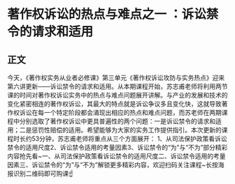 # 著作权诉讼的热点与难点之一	：诉讼禁令的请求和适用
## 正文
今天，《著作权实务从业者必修课》第三单元《著作权诉讼攻防与实务热点》迎来第六讲更新——诉讼禁令的请求和适用。从本期课程开始，苏志甫老师将利用两节课的时间对著作权诉讼实务中的热点与难点问题展开讲解。与产业的发展和技术的变化紧密相连的著作权诉讼，其最大的特点就是诉讼争议多且变化快，这就导致著作权诉讼在每一个特定阶段都会涌现出相应的热点和难点问题，而苏老师在两期课程中分别选取了著作权诉讼中更具普遍性的两个问题：一是诉讼禁令的请求和适用；二是惩罚性赔偿的适用。希望能够为大家的实务工作提供指引。本次更新的课程时长约53分钟，苏志甫老师将重点从三个方面展开： 1、从司法保护政策看诉讼禁令的适用尺度2、诉讼禁令适用的考量因素3、诉讼禁令的“为”与“不为”部分精彩内容抢先看~一、从司法保护政策看诉讼禁令的适用尺度二、诉讼禁令适用的考量因素三、诉讼禁令的“为”与“不为”解锁更多精彩内容，欢迎扫码关注课程~长按海报识别二维码即可购课☝